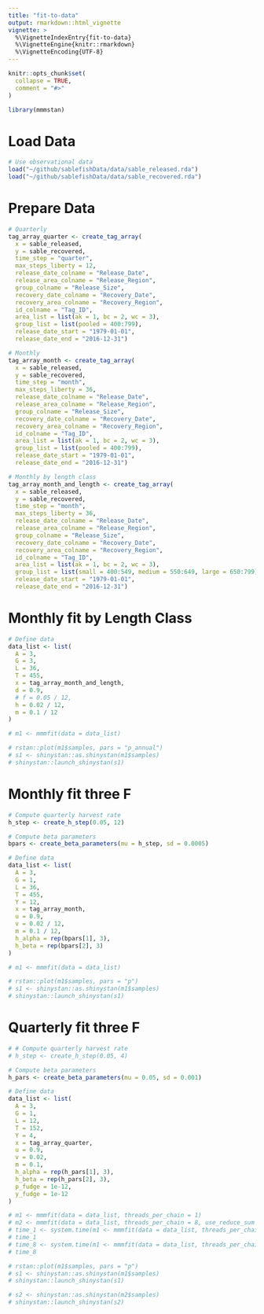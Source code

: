 ```yaml
---
title: "fit-to-data"
output: rmarkdown::html_vignette
vignette: >
  %\VignetteIndexEntry{fit-to-data}
  %\VignetteEngine{knitr::rmarkdown}
  %\VignetteEncoding{UTF-8}
---
```


```r
knitr::opts_chunk$set(
  collapse = TRUE,
  comment = "#>"
)
```

```r
library(mmmstan)
```


# Load Data
```r
# Use observational data
load("~/github/sablefishData/data/sable_released.rda")
load("~/github/sablefishData/data/sable_recovered.rda")

```

# Prepare Data
```r

# Quarterly
tag_array_quarter <- create_tag_array(
  x = sable_released,
  y = sable_recovered,
  time_step = "quarter",
  max_steps_liberty = 12,
  release_date_colname = "Release_Date",
  release_area_colname = "Release_Region",
  group_colname = "Release_Size",
  recovery_date_colname = "Recovery_Date",
  recovery_area_colname = "Recovery_Region",
  id_colname = "Tag_ID",
  area_list = list(ak = 1, bc = 2, wc = 3),
  group_list = list(pooled = 400:799),
  release_date_start = "1979-01-01",
  release_date_end = "2016-12-31")

# Monthly
tag_array_month <- create_tag_array(
  x = sable_released,
  y = sable_recovered,
  time_step = "month",
  max_steps_liberty = 36,
  release_date_colname = "Release_Date",
  release_area_colname = "Release_Region",
  group_colname = "Release_Size",
  recovery_date_colname = "Recovery_Date",
  recovery_area_colname = "Recovery_Region",
  id_colname = "Tag_ID",
  area_list = list(ak = 1, bc = 2, wc = 3),
  group_list = list(pooled = 400:799),
  release_date_start = "1979-01-01",
  release_date_end = "2016-12-31")

# Monthly by length class
tag_array_month_and_length <- create_tag_array(
  x = sable_released,
  y = sable_recovered,
  time_step = "month",
  max_steps_liberty = 36,
  release_date_colname = "Release_Date",
  release_area_colname = "Release_Region",
  group_colname = "Release_Size",
  recovery_date_colname = "Recovery_Date",
  recovery_area_colname = "Recovery_Region",
  id_colname = "Tag_ID",
  area_list = list(ak = 1, bc = 2, wc = 3),
  group_list = list(small = 400:549, medium = 550:649, large = 650:799),
  release_date_start = "1979-01-01",
  release_date_end = "2016-12-31")

```


# Monthly fit by Length Class
```r
# Define data
data_list <- list(
  A = 3,
  G = 3,
  L = 36,
  T = 455,
  x = tag_array_month_and_length,
  d = 0.9,
  # f = 0.05 / 12,
  h = 0.02 / 12,
  m = 0.1 / 12
)

# m1 <- mmmfit(data = data_list)

# rstan::plot(m1$samples, pars = "p_annual")
# s1 <- shinystan::as.shinystan(m1$samples)
# shinystan::launch_shinystan(s1)

```

# Monthly fit three F
```r
# Compute quarterly harvest rate
h_step <- create_h_step(0.05, 12)

# Compute beta parameters
bpars <- create_beta_parameters(mu = h_step, sd = 0.0005)

# Define data
data_list <- list(
  A = 3,
  G = 1,
  L = 36,
  T = 455,
  Y = 12,
  x = tag_array_month,
  u = 0.9,
  v = 0.02 / 12,
  m = 0.1 / 12,
  h_alpha = rep(bpars[1], 3),
  h_beta = rep(bpars[2], 3)
)

# m1 <- mmmfit(data = data_list)

# rstan::plot(m1$samples, pars = "p")
# s1 <- shinystan::as.shinystan(m1$samples)
# shinystan::launch_shinystan(s1)

```

# Quarterly fit three F
```r
# # Compute quarterly harvest rate
# h_step <- create_h_step(0.05, 4)

# Compute beta parameters
h_pars <- create_beta_parameters(mu = 0.05, sd = 0.001)

# Define data
data_list <- list(
  A = 3,
  G = 1,
  L = 12,
  T = 152,
  Y = 4,
  x = tag_array_quarter,
  u = 0.9,
  v = 0.02,
  m = 0.1,
  h_alpha = rep(h_pars[1], 3),
  h_beta = rep(h_pars[2], 3),
  p_fudge = 1e-12,
  y_fudge = 1e-12
)

# m1 <- mmmfit(data = data_list, threads_per_chain = 1)
# m2 <- mmmfit(data = data_list, threads_per_chain = 8, use_reduce_sum = TRUE)
# time_1 <- system.time(m1 <- mmmfit(data = data_list, threads_per_chain = 1))
# time_1
# time_8 <- system.time(m1 <- mmmfit(data = data_list, threads_per_chain = 8))
# time_8

# rstan::plot(m1$samples, pars = "p")
# s1 <- shinystan::as.shinystan(m1$samples)
# shinystan::launch_shinystan(s1)

# s2 <- shinystan::as.shinystan(m2$samples)
# shinystan::launch_shinystan(s2)

```
